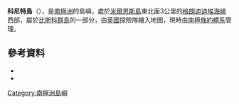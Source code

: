 {{Coord|65|34|S|64|58|W|source:GNIS|display=title}}

'''科尼特島'''（{{lang-en|Cornet Island}}），是[[南極洲|南極洲]]的島嶼，處於[[米爾恩斯島|米爾恩斯島]]東北面3公里的[[格朗迪迪埃海峽|格朗迪迪埃海峽]]西部，屬於[[比斯科群島|比斯科群島]]的一部分，由[[英國|英國]]探險隊繪入地圖，現時由[[南極條約體系|南極條約體系]]管理。

==參考資料==
*{{cite gnis | type = antarid | id = 3163| name = Cornet Island | accessdate = 2011-11-26}}
*{{usgs-gazetteer|id=3163}}

{{DEFAULTSORT:Cornet Island}}
[[Category:南極洲島嶼|Category:南極洲島嶼]]


{{Biscoes-geo-stub}}